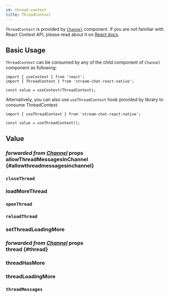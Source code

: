 ```yaml
---
id: thread-context
title: ThreadContext
---
```




`ThreadContext` is provided by [`Channel`](../core-components/channel.mdx) component. If you are not familiar with React Context API, please read about it on [React docs](https://reactjs.org/docs/context.html).

## Basic Usage

`ThreadContext` can be consumed by any of the child component of `Channel` component as following:

```tsx
import { useContext } from 'react';
import { ThreadContext } from 'stream-chat-react-native';

const value = useContext(ThreadContext);
```

Alternatively, you can also use `useThreadContext` hook provided by library to consume ThreadContext.

```tsx
import { useThreadContext } from 'stream-chat-react-native';

const value = useThreadContext();
```

## Value

### <div class="label description">_forwarded from [Channel](../core-components/channel.mdx#allowthreadmessagesinchannel)_ props</div> allowThreadMessagesInChannel {#allowthreadmessagesinchannel}

<AllowThreadMessagesInChannel />

### `closeThread`

<CloseThread />

### loadMoreThread

<LoadMoreThread />

### `openThread`

<OpenThread />

### `reloadThread`

<ReloadThread />

### setThreadLoadingMore

<SetThreadLoadingMore />

### <div class="label description">_forwarded from [Channel](../core-components/channel.mdx#thread)_ props</div> thread {#thread}

<Thread />

### threadHasMore

<ThreadHasMore />

### threadLoadingMore

<ThreadLoadingMore />

### `threadMessages`

<ThreadMessages />
